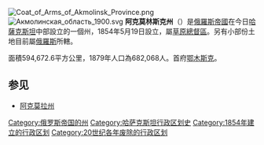 [[File:Coat_of_Arms_of_Akmolinsk_Province.png|right]][[File:Акмолинская_область_1900.svg|right]]
'''阿克莫林斯克州'''（{{lang|ru|'''Акмолинская область'''}}）是[[俄羅斯帝國|俄羅斯帝國]]在今日[[哈薩克斯坦|哈薩克斯坦]]中部設立的一個州，1854年5月19日設立，屬[[草原總督區|草原總督區]]。另有小部份土地目前屬[[俄羅斯|俄羅斯]]所轄。

面積594,672.6平方公里，1879年人口為682,068人。首府[[鄂木斯克|鄂木斯克]]。

==参见==
* [[阿克莫拉州|阿克莫拉州]]

{{ImpRussia}}

[[Category:俄罗斯帝国的州|Category:俄罗斯帝国的州]]
[[Category:哈萨克斯坦行政区划史|Category:哈萨克斯坦行政区划史]]
[[Category:1854年建立的行政区划|Category:1854年建立的行政区划]]
[[Category:20世纪各年废除的行政区划|Category:20世纪各年废除的行政区划]]